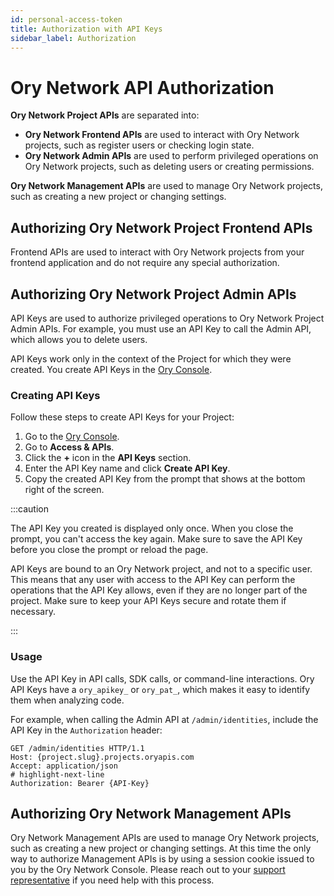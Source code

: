 ```yaml
---
id: personal-access-token
title: Authorization with API Keys
sidebar_label: Authorization
---
```


# Ory Network API Authorization

**Ory Network Project APIs** are separated into:

- **Ory Network Frontend APIs** are used to interact with Ory Network projects, such as register users or checking login state.
- **Ory Network Admin APIs** are used to perform privileged operations on Ory Network projects, such as deleting users or creating
  permissions.

**Ory Network Management APIs** are used to manage Ory Network projects, such as creating a new project or changing settings.

## Authorizing Ory Network Project Frontend APIs

Frontend APIs are used to interact with Ory Network projects from your frontend application and do not require any special
authorization.

## Authorizing Ory Network Project Admin APIs

API Keys are used to authorize privileged operations to Ory Network Project Admin APIs. For example, you must use an API Key to
call the Admin API, which allows you to delete users.

API Keys work only in the context of the Project for which they were created. You create API Keys in the
[Ory Console](https://console.ory.sh/).

### Creating API Keys

Follow these steps to create API Keys for your Project:

1. Go to the [Ory Console](https://console.ory.sh/).
2. Go to **Access & APIs**.
3. Click the **+** icon in the **API Keys** section.
4. Enter the API Key name and click **Create API Key**.
5. Copy the created API Key from the prompt that shows at the bottom right of the screen.

:::caution

The API Key you created is displayed only once. When you close the prompt, you can't access the key again. Make sure to save the
API Key before you close the prompt or reload the page.

API Keys are bound to an Ory Network project, and not to a specific user. This means that any user with access to the API Key can
perform the operations that the API Key allows, even if they are no longer part of the project. Make sure to keep your API Keys
secure and rotate them if necessary.

:::

### Usage

Use the API Key in API calls, SDK calls, or command-line interactions. Ory API Keys have a `ory_apikey_` or `ory_pat_`, which
makes it easy to identify them when analyzing code.

For example, when calling the Admin API at `/admin/identities`, include the API Key in the `Authorization` header:

```shell
GET /admin/identities HTTP/1.1
Host: {project.slug}.projects.oryapis.com
Accept: application/json
# highlight-next-line
Authorization: Bearer {API-Key}
```

## Authorizing Ory Network Management APIs

Ory Network Management APIs are used to manage Ory Network projects, such as creating a new project or changing settings. At this
time the only way to authorize Management APIs is by using a session cookie issued to you by the Ory Network Console. Please reach
out to your [support representative](https://console.ory.sh/support) if you need help with this process.
